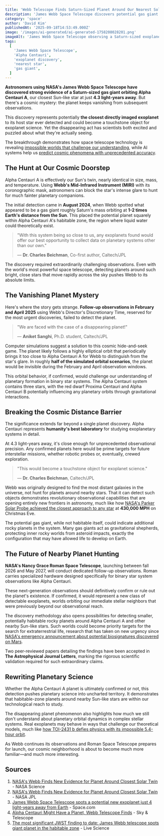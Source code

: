 ```yaml
---
title: 'Webb Telescope Finds Saturn-Sized Planet Around Our Nearest Solar Twin - But It Keeps Disappearing'
description: 'James Webb Space Telescope discovers potential gas giant orbiting Alpha Centauri A, our closest Sun-like star, in groundbreaking observation that challenges planetary science'
category: 'space'
author: 'David Kim'
publishedAt: '2025-09-18T14:53:49.000Z'
image: '/images/ai-generated/ai-generated-1758208028201.png'
imageAlt: 'James Webb Space Telescope observing a Saturn-sized exoplanet around the bright binary star system Alpha Centauri with cosmic lighting effects'
tags:
  [
    'James Webb Space Telescope',
    'Alpha Centauri',
    'exoplanet discovery',
    'nearest star',
    'gas giant',
  ]
---
```


**Astronomers using NASA's James Webb Space Telescope have discovered strong evidence of a Saturn-sized gas giant orbiting Alpha Centauri A**, our closest Sun-like star at just **4.3 light-years away**. But there's a cosmic mystery: the planet keeps vanishing from subsequent observations.

This discovery represents potentially **the closest directly imaged exoplanet** to its host star ever detected and could become a touchstone object for exoplanet science. Yet the disappearing act has scientists both excited and puzzled about what they're actually seeing.

The breakthrough demonstrates how space telescope technology is revealing [impossible worlds that challenge our understanding](/space/toi-2431-b-impossible-planet-defies-physics-nasa-discovery), while AI systems help us [predict cosmic phenomena with unprecedented accuracy](/technology/ai-solar-storm-prediction-nyuad-breakthrough-45-percent-accuracy).

## The Hunt at Our Cosmic Doorstep

Alpha Centauri A is effectively our Sun's twin, nearly identical in size, mass, and temperature. Using **Webb's Mid-Infrared Instrument (MIRI)** with its coronographic mask, astronomers can block the star's intense glare to hunt for much fainter planetary companions.

The initial detection came in **August 2024**, when Webb spotted what appeared to be a gas giant roughly Saturn's mass orbiting at **1-2 times Earth's distance from the Sun**. This placed the potential planet squarely within Alpha Centauri A's habitable zone, the region where liquid water could theoretically exist.

> "With this system being so close to us, any exoplanets found would offer our best opportunity to collect data on planetary systems other than our own."
>
> — **Dr. Charles Beichman**, Co-first author, Caltech/JPL

The discovery required extraordinarily challenging observations. Even with the world's most powerful space telescope, detecting planets around such bright, close stars that move rapidly across the sky pushes Webb to its absolute limits.

## The Vanishing Planet Mystery

Here's where the story gets strange. **Follow-up observations in February and April 2025** using Webb's Director's Discretionary Time, reserved for the most urgent discoveries, failed to detect the planet.

> "We are faced with the case of a disappearing planet!"
>
> — **Aniket Sanghi**, Ph.D. student, Caltech/JPL

Computer simulations suggest a solution to this cosmic hide-and-seek game. The planet likely follows a highly elliptical orbit that periodically brings it too close to Alpha Centauri A for Webb to distinguish from the star's glare. In roughly **half of the simulated orbital scenarios**, the planet would be invisible during the February and April observation windows.

This orbital behavior, if confirmed, would challenge our understanding of planetary formation in binary star systems. The Alpha Centauri system contains three stars, with the red dwarf Proxima Centauri and Alpha Centauri B potentially influencing any planetary orbits through gravitational interactions.

## Breaking the Cosmic Distance Barrier

The significance extends far beyond a single planet discovery. Alpha Centauri represents **humanity's best laboratory** for studying exoplanetary systems in detail.

At 4.3 light-years away, it's close enough for unprecedented observational precision. Any confirmed planets here would be prime targets for future interstellar missions, whether robotic probes or, eventually, crewed exploration.

> "This would become a touchstone object for exoplanet science."
>
> — **Dr. Charles Beichman**, Caltech/JPL

Webb was originally designed to find the most distant galaxies in the universe, not hunt for planets around nearby stars. That it can detect such objects demonstrates revolutionary observational capabilities that are opening entirely new frontiers in astronomy, much like how [NASA's Parker Solar Probe achieved the closest approach to any star](/space/parker-solar-probe-christmas-eve-historic-flyby) at **430,000 MPH** on Christmas Eve.

The potential gas giant, while not habitable itself, could indicate additional rocky planets in the system. Many gas giants act as gravitational shepherds, protecting inner rocky worlds from asteroid impacts, exactly the configuration that may have allowed life to develop on Earth.

## The Future of Nearby Planet Hunting

**NASA's Nancy Grace Roman Space Telescope**, launching between fall 2026 and May 2027, will conduct dedicated follow-up observations. Roman carries specialized hardware designed specifically for binary star system observations like Alpha Centauri.

These next-generation observations should definitively confirm or rule out the planet's existence. If confirmed, it would represent a new class of detectable exoplanets, worlds orbiting our immediate stellar neighbors that were previously beyond our observational reach.

The discovery methodology also opens possibilities for detecting smaller, potentially habitable rocky planets around Alpha Centauri A and other nearby Sun-like stars. Such worlds could become priority targets for the search for extraterrestrial life, research that has taken on new urgency since [NASA's emergency announcement about potential biosignatures discovered on Mars](/space/nasa-mars-emergency-discovery-biosignature).

Two peer-reviewed papers detailing the findings have been accepted in **The Astrophysical Journal Letters**, marking the rigorous scientific validation required for such extraordinary claims.

## Rewriting Planetary Science

Whether the Alpha Centauri A planet is ultimately confirmed or not, this detection pushes planetary science into uncharted territory. It demonstrates that habitable-zone planets around nearby Sun-like stars are within our technological reach to study.

The disappearing planet phenomenon also highlights how much we still don't understand about planetary orbital dynamics in complex stellar systems. Real exoplanets may behave in ways that challenge our theoretical models, much like [how TOI-2431 b defies physics with its impossible 5.4-hour orbit](/space/toi-2431-b-impossible-planet-defies-physics-nasa-discovery).

As Webb continues its observations and Roman Space Telescope prepares for launch, our cosmic neighborhood is about to become much more familiar—and much more interesting.

## Sources

1. [NASA's Webb Finds New Evidence for Planet Around Closest Solar Twin](https://science.nasa.gov/missions/webb/nasas-webb-finds-new-evidence-for-planet-around-closest-solar-twin/) - NASA Science
2. [NASA's Webb Finds New Evidence for Planet Around Closest Solar Twin](https://www.jpl.nasa.gov/news/nasas-webb-finds-new-evidence-for-planet-around-closest-solar-twin/) - NASA JPL
3. [James Webb Space Telescope spots a potential new exoplanet just 4 light-years away from Earth](https://www.space.com/astronomy/exoplanets/james-webb-space-telescope-spots-a-potential-new-exoplanet-just-4-light-years-away-from-earth) - Space.com
4. [Alpha Centauri Might Have a Planet, Webb Telescope Finds](https://skyandtelescope.org/astronomy-news/alpha-centauri-might-have-a-planet-webb-telescope-finds/) - Sky & Telescope
5. [The most significant JWST finding to date: James Webb telescope spots giant planet in the habitable zone](https://www.livescience.com/space/astronomy/the-most-significant-jwst-finding-to-date-james-webb-spots-then-loses-a-giant-planet-orbiting-in-the-habitable-zone-of-our-closest-sun-like-star) - Live Science
